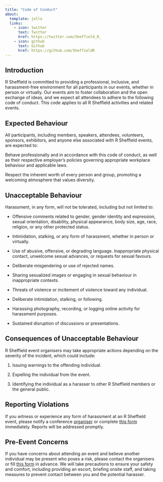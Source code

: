 ```yaml
---
title: "Code of Conduct"
about:
  template: jolla
  links:
    - icon: twitter
      text: Twitter
      href: https://twitter.com/Sheffield_R_
    - icon: github
      text: Github
      href: https://github.com/SheffieldR
---
```


## Introduction

R Sheffield is committed to providing a professional, inclusive, and harassment-free environment for all participants in our events, whether in person or virtually. Our events aim to foster collaboration and the open exchange of ideas, and we expect all attendees to adhere to the following code of conduct. This code applies to all R Sheffield activities and related events.

## Expected Behaviour

All participants, including members, speakers, attendees, volunteers, sponsors, exhibitors, and anyone else associated with R Sheffield events, are expected to:

Behave professionally and in accordance with this code of conduct, as well as their respective employer's policies governing appropriate workplace behaviour and applicable laws.

Respect the inherent worth of every person and group, promoting a welcoming atmosphere that values diversity.

## Unacceptable Behaviour

Harassment, in any form, will not be tolerated, including but not limited to:

-   Offensive comments related to gender, gender identity and expression, sexual orientation, disability, physical appearance, body size, age, race, religion, or any other protected status.

-   Intimidation, stalking, or any form of harassment, whether in person or virtually.

-   Use of abusive, offensive, or degrading language. Inappropriate physical contact, unwelcome sexual advances, or requests for sexual favours.

-   Deliberate misgendering or use of rejected names.

-   Sharing sexualized images or engaging in sexual behaviour in inappropriate contexts.

-   Threats of violence or incitement of violence toward any individual.

-   Deliberate intimidation, stalking, or following.

-   Harassing photography, recording, or logging online activity for harassment purposes.

-   Sustained disruption of discussions or presentations.

## Consequences of Unacceptable Behaviour

R Sheffield event organisers may take appropriate actions depending on the severity of the incident, which could include:

1.  Issuing warnings to the offending individual.

2.  Expelling the individual from the event.

3.  Identifying the individual as a harasser to other R Sheffield members or the general public.

## Reporting Violations

If you witness or experience any form of harassment at an R Sheffield event, please notify a conference [organiser](http://www.meetup.com/SheffieldR-Sheffield-R-Users-Group/) or complete [this form]() immediately. Reports will be addressed promptly.

## Pre-Event Concerns

If you have concerns about attending an event and believe another individual may be present who poses a risk, please contact the organisers or fill [this form]() in advance. We will take precautions to ensure your safety and comfort, including providing an escort, briefing onsite staff, and taking measures to prevent contact between you and the potential harasser.


